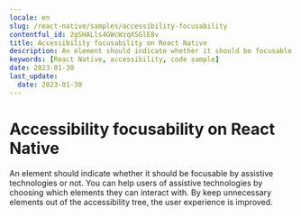 ```yaml
---
locale: en
slug: /react-native/samples/accessibility-focusability
contentful_id: 2gSHALls4GWcWzqXSGlE8v
title: Accessibility focusability on React Native
description: An element should indicate whether it should be focusable by assistive technologies or not.
keywords: [React Native, accessibility, code sample]
date: 2023-01-30
last_update:
  date: 2023-01-30
---
```


# Accessibility focusability on React Native

An element should indicate whether it should be focusable by assistive technologies or not. You can help users of assistive technologies by choosing which elements they can interact with. By keep unnecessary elements out of the accessibility tree, the user experience is improved.

<CodeSample id="accessibility-focusable" platform="react-native" locale="en"/>

